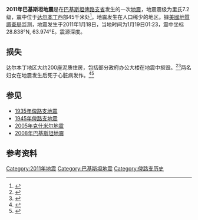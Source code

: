 {{noteTA
|G1=Earthquake
}}
{{地震
|title =2011年巴基斯坦地震
|date = {{Start date|2011|1|19}}
|map =2011 Pakistan earthquake.jpg
|magnitude = 7.2 [[面波震级|M<sub>s</sub>]]<ref name="magnitude">{{cite web |url=http://earthquake.usgs.gov/earthquakes/recenteqsww/Quakes/us2011ggbx.php |title=Magnitude 7.2 - SOUTHWESTERN PAKISTAN |publisher=Earthquake.usgs.gov |date=2011-01-18 |accessdate=2011-01-22 |deadurl=yes |archiveurl=https://web.archive.org/web/20110121034227/http://earthquake.usgs.gov/earthquakes/recenteqsww/Quakes/us2011ggbx.php |archivedate=2011-01-21 }}</ref> / 7.2 [[矩震级|M<sub>w</sub>]]<ref name="magnitude" />
|depth= {{Convert|84|km|mi|}}
|location= {{Coord|28.838|N|63.947|E|display=inline|name=Pakistan earthquake}} 
|countries affected = {{Flag|Pakistan}}<br /> {{Flag|India}}<br /> {{Flag|UAE}}<br /> {{Flag|Iran}}<br />{{Flag|Afghanistan}}<br />{{Flag|Oman}}
|傷亡人數 = 2人死，多人受傷
}}

'''2011年巴基斯坦地震'''是在[[巴基斯坦|巴基斯坦]][[俾路支省|俾路支省]]发生的一次[[地震|地震]]，地震震级为里氏7.2级，震中位于[[达尔本丁|达尔本丁]]西部45千米处<ref>{{cite web |author=By the CNN Wire Staff |url=http://www.cnn.com/2011/WORLD/asiapcf/01/18/pakistan.quake/index.html?hpt=T2 |title=Major earthquake strikes southwestern Pakistan |publisher=CNN.com |date=2011-01-18 |accessdate=2011-01-22 |archive-date=2011-01-19 |archive-url=https://web.archive.org/web/20110119022839/http://www.cnn.com/2011/WORLD/asiapcf/01/18/pakistan.quake/index.html?hpt=T2 |dead-url=no }}</ref>。地震发生在人口稀少的地区。據[[美國地質調查局|美國地質調查局]]监测，地震发生于2011年1月18日，当地时间为1月19日01:23，震中坐标28.838°N, 63.974°E。震源深度{{convert|84|km|mi|}}。

==损失==
达尔本丁地区大约200座泥质住房，包括部分政府办公大楼在地震中损毁。<ref>{{cite web |author=By the CNN Wire Staff |url=http://edition.cnn.com/2011/WORLD/asiapcf/01/19/pakistan.quake/?hpt=T2 |title=Homes damaged after Pakistan earthquake - CNN.com |publisher=Edition.cnn.com |date=2011-01-18 |accessdate=2011-01-22 |archive-date=2018-10-04 |archive-url=https://web.archive.org/web/20181004092058/http://edition.cnn.com/2011/WORLD/asiapcf/01/19/pakistan.quake/?hpt=T2 |dead-url=no }}</ref><ref>{{cite web |url=http://www.dailytimes.com.pk/default.asp?page=2011%5C01%5C20%5Cstory_20-1-2011_pg1_8 |title=Leading News Resource of Pakistan |publisher=Daily Times |date= |accessdate=2011-01-22 |deadurl=yes |archiveurl=https://archive.is/20120525142901/http://www.dailytimes.com.pk/default.asp?page=2011%5C01%5C20%5Cstory_20-1-2011_pg1_8 |archivedate=2012-05-25 }}</ref>两名妇女在地震发生后死于心脏病发作。<ref>{{cite web |url=http://eleconomista.com.mx/internacional/2011/01/18/muerto-varios-heridos-terremoto-pakistan |title=Un muerto y varios heridos por terremoto en Pakistán |language=es |publisher=El Economista |date=2011-01-18 |accessdate=2011-01-22 |archive-date=2016-03-04 |archive-url=https://web.archive.org/web/20160304034111/http://eleconomista.com.mx/internacional/2011/01/18/muerto-varios-heridos-terremoto-pakistan |dead-url=no }}</ref><ref>{{cite web |last=Ali |first=Saeed |url=http://www.torontosun.com/news/world/2011/01/18/16936771.html |title=Major quake rattles Pakistan | World | News |publisher=Toronto Sun |date=2010-12-12 |accessdate=2011-01-22 |archive-date=2013-12-11 |archive-url=https://web.archive.org/web/20131211153902/http://www.torontosun.com/news/world/2011/01/18/16936771.html |dead-url=no }}</ref>

==参见==
*[[1935年俾路支地震|1935年俾路支地震]]
*[[1945年俾路支地震|1945年俾路支地震]]
*[[2005年克什米尔地震|2005年克什米尔地震]]
*[[2008年巴基斯坦地震|2008年巴基斯坦地震]]

== 参考资料 ==
{{Reflist}}

{{2011年地震}}

[[Category:2011年地震|Category:2011年地震]]
[[Category:巴基斯坦地震|Category:巴基斯坦地震]]
[[Category:俾路支历史|Category:俾路支历史]]
